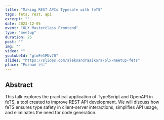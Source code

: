 ```yaml
---
title: "Making REST APIs Typesafe with feTS"
tags: fets, rest, api
excerpt: ""
date: 2023-12-05
event: "OLX Masterclass Frontend"
type: "meetup"
duration: 25
post: ""
img: ""
video: ""
youtubeId: "gtmFe1PUv70"
slides: "https://slides.com/aleksandrasikora/olx-meetup-fets"
place: "Poznań 🇵🇱"
---
```


## Abstract

This talk explores the practical application of TypeScript and OpenAPI in feTS,
a tool created to improve REST API development. We will discuss how feTS ensures
type safety in client-server interactions, simplifies API usage, and eliminates
the need for code generation.
